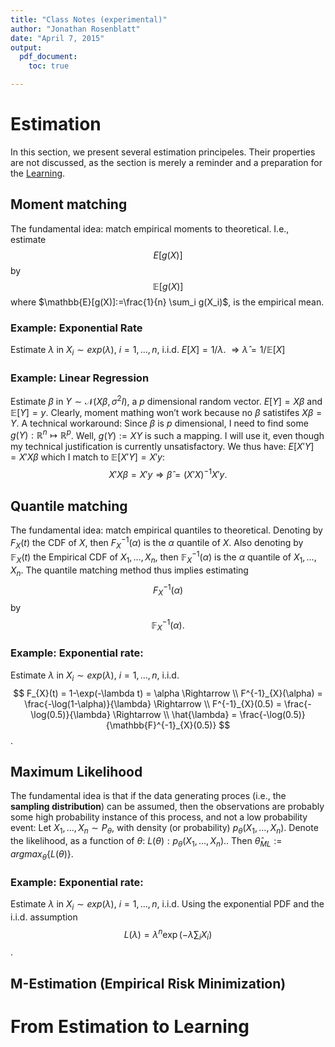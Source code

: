 ```yaml
---
title: "Class Notes (experimental)"
author: "Jonathan Rosenblatt"
date: "April 7, 2015"
output: 
  pdf_document:
    toc: true 

---
```

\newcommand{\expect}[1]{E[#1]}
\newcommand{\expectn}[1]{\mathbb{E}[#1]}
\newcommand{\gauss}[2]{\mathcal{N}(#1,#2)}
\newcommand{\cdf}[2]{F_{#1}(#2)}
\newcommand{\cdfn}[2]{\mathbb{F}_{#1}(#2)}
\newcommand{\icdf}[2]{F^{-1}_{#1}(#2)}
\newcommand{\icdfn}[2]{\mathbb{F}^{-1}_{#1}(#2)}


# Estimation {#estimation}
In this section, we present several estimation principeles. 
Their properties are not discussed, as the section is merely a reminder and a preparation for the [Learning](#learning).


## Moment matching {#moments}
The fundamental idea: match empirical moments to theoretical. I.e., estimate
$$ \expect{g(X)}   $$
by 
$$ \expectn{g(X)}   $$
where $\expectn{g(X)}:=\frac{1}{n}  \sum_i g(X_i)$, is the empirical mean.

### Example: Exponential Rate
Estimate $\lambda$ in $X_i \sim exp(\lambda)$, $i=1,\dots,n$, i.i.d.
$\expect{X}=1/\lambda$.
$\Rightarrow \hat{\lambda}=1/\expectn{X}$ 

### Example: Linear Regression
Estimate $\beta$ in $Y \sim \gauss{X\beta}{\sigma^2 I}$, a $p$ dimensional random vector.
$\expect{Y}=X\beta$ and $\expectn{Y}=y$.
Clearly, moment mathing won't work because no $\beta$ satistifes $X\beta=Y$.
A technical workaround:
Since $\beta$ is $p$ dimensional, I need to find some $g(Y): \mathbb{R}^n \mapsto \mathbb{R}^p$.
Well, $g(Y):=XY$ is such a mapping. I will use it, even though my technical justification is currently unsatisfactory. We thus have:
$\expect{X'Y}=X'X\beta$ which I match to $\expectn{X'Y}=X'y$:
$$
  X'X \beta = X' y \Rightarrow \hat{\beta}=(X'X)^{-1} X'y.
$$

## Quantile matching {#quantiles}
The fundamental idea: match empirical quantiles to theoretical. 
Denoting by $\cdf{X}{t}$ the CDF of $X$, then $\icdf{X}{\alpha}$ is the $\alpha$ quantile of $X$.
Also denoting by $\cdfn{X}{t}$ the Empirical CDF of $X_1,\dots, X_n$, then $\icdfn{X}{\alpha}$ is the $\alpha$ quantile of $X_1,\dots, X_n$.
The quantile matching method thus implies estimating
$$ \icdf{X}{\alpha}   $$
by 
$$ \icdfn{X}{\alpha}  . $$

### Example: Exponential rate:
Estimate $\lambda$ in $X_i \sim exp(\lambda)$, $i=1,\dots,n$, i.i.d.
$$
  \cdf{X}{t} = 1-\exp(-\lambda t) = \alpha \Rightarrow \\
  \icdf{X}{\alpha} = \frac{-\log(1-\alpha)}{\lambda} \Rightarrow \\
  \icdf{X}{0.5} = \frac{-\log(0.5)}{\lambda} \Rightarrow \\
  \hat{\lambda} = \frac{-\log(0.5)}{\icdfn{X}{0.5}}
$$.




## Maximum Likelihood {#ml}
The fundamental idea is that if the data generating proces (i.e., the __sampling distribution__) can be assumed, then the observations are probably some high probability instance of this process, and not a low probability event:
Let $X_1,\dots,X_n \sim P_\theta$, with density (or probability) $p_\theta(X_1,\dots,X_n)$.
Denote the likelihood, as a function of $\theta$: $L(\theta): p_\theta(X_1,\dots,X_n)$..
Then $\hat{\theta}_{ML}:= argmax_{\theta}\{ L(\theta) \}$.

### Example: Exponential rate:
Estimate $\lambda$ in $X_i \sim exp(\lambda)$, $i=1,\dots,n$, i.i.d.
Using the exponential PDF and the i.i.d. assumption
$$ L(\lambda) = \lambda^n \exp(-\lambda \sum_i X_i) $$.




## M-Estimation (Empirical Risk Minimization)

# From Estimation to Learning {#learning}
